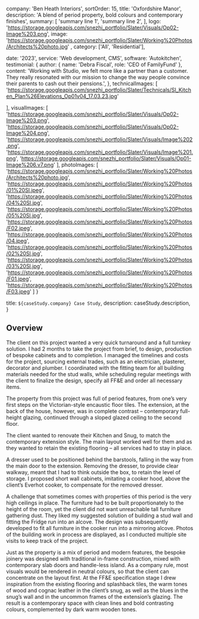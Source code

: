 

  company: 'Ben Heath Interiors',
  sortOrder: 15,
  title: 'Oxfordshire Manor',
  description:
    'A blend of period property, bold colours and contemporary finishes',
  summary: [
    'summary line 1',
    'summary line 2',
  ],
  logo: 'https://storage.googleapis.com/snezhi_portfolio/Slater/Visuals/Op02-Image%203.png',
  image: 'https://storage.googleapis.com/snezhi_portfolio/Slater/Working%20Photos/Architects%20photo.jpg' ,
  category: ['All', 'Residential'],

  date: '2023',
  service: 'Web development, CMS',
  software: 'Autokitchen',
  testimonial: {
    author: { name: 'Debra Fiscal', role: 'CEO of FamilyFund' },
    content:
      'Working with Studio, we felt more like a partner than a customer. They really resonated with our mission to change the way people convince their parents to cash out their pensions.',
  },
  technicalImages: [
    'https://storage.googleapis.com/snezhi_portfolio/Slater/Technicals/Sl_Kitchen_Plan%26Elevations_Op01v04_17.03.23.jpg'

  ],
  visualImages: [
    'https://storage.googleapis.com/snezhi_portfolio/Slater/Visuals/Op02-Image%203.png',
    'https://storage.googleapis.com/snezhi_portfolio/Slater/Visuals/Op02-Image%204.png',
    'https://storage.googleapis.com/snezhi_portfolio/Slater/Visuals/Image%202.png',
    'https://storage.googleapis.com/snezhi_portfolio/Slater/Visuals/Image%201.png',
    'https://storage.googleapis.com/snezhi_portfolio/Slater/Visuals/Op01-Image%206.v7.png'
  ],
  photoImages: [
    'https://storage.googleapis.com/snezhi_portfolio/Slater/Working%20Photos/Architects%20photo.jpg',
    'https://storage.googleapis.com/snezhi_portfolio/Slater/Working%20Photos/01%20Sl.jpeg',
    'https://storage.googleapis.com/snezhi_portfolio/Slater/Working%20Photos/04%20Sl.jpg',
    'https://storage.googleapis.com/snezhi_portfolio/Slater/Working%20Photos/05%20Sl.jpg',
    'https://storage.googleapis.com/snezhi_portfolio/Slater/Working%20Photos/F02.jpeg',
    'https://storage.googleapis.com/snezhi_portfolio/Slater/Working%20Photos/04.jpeg',
    'https://storage.googleapis.com/snezhi_portfolio/Slater/Working%20Photos/02%20Sl.jpg',
    'https://storage.googleapis.com/snezhi_portfolio/Slater/Working%20Photos/03%20Sl.jpg',
    'https://storage.googleapis.com/snezhi_portfolio/Slater/Working%20Photos/F01.jpeg',
    'https://storage.googleapis.com/snezhi_portfolio/Slater/Working%20Photos/F03.jpeg'
  ]
}

  title: `${caseStudy.company} Case Study`,
  description: caseStudy.description,
}

## Overview

The client on this project wanted a very quick turnaround and a full turnkey solution. I had 2 months to take the project from brief, to design, production of bespoke cabinets and to completion. I managed the timelines and costs for the project, sourcing external trades, such as an electrician, plasterer, decorator and plumber. I coordinated with the fitting team for all building materials needed for the stud walls, while scheduling regular meetings with the client to finalize the design, specify all FF&E and order all necessary items.

The property from this project was full of period features, from one’s very first steps on the Victorian-style encaustic floor tiles. The extension, at the back of the house, however, was in complete contrast – contemporary full-height glazing, continued through a sloped glazed ceiling to the second floor.

The client wanted to renovate their Kitchen and Snug, to match the contemporary extension style. The main layout worked well for them and as they wanted to retain the existing flooring – all services had to stay in place. 

A dresser used to be positioned behind the barstools, falling in the way from the main door to the extension. Removing the dresser, to provide clear walkway, meant that I had to think outside the box, to retain the level of storage. I proposed short wall cabinets, imitating a cooker hood, above the client’s Everhot cooker, to compensate for the removed dresser. 

A challenge that sometimes comes with properties of this period is the very high ceilings in place. The furniture had to be built proportionately to the height of the room, yet the client did not want unreachable tall furniture gathering dust. They liked my suggested solution of building a stud wall and fitting the Fridge run into an alcove. The design was subsequently developed to fit all furniture in the cooker run into a mirroring alcove. Photos of the building work in process are displayed, as I conducted multiple site visits to keep track of the project. 

Just as the property is a mix of period and modern features, the bespoke joinery was designed with traditional in-frame construction, mixed with contemporary slab doors and handle-less island.
As a company rule, most visuals would be rendered in neutral colours, so that the client can concentrate on the layout first. At the FF&E specification stage I drew inspiration from the existing flooring and splashback tiles, the warm tones of wood and cognac leather in the client’s snug, as well as the blues in the snug’s wall and in the uncommon frames of the extension’s glazing.
The result is a contemporary space with clean lines and bold contrasting colours, complemented by dark warm wooden tones. 
